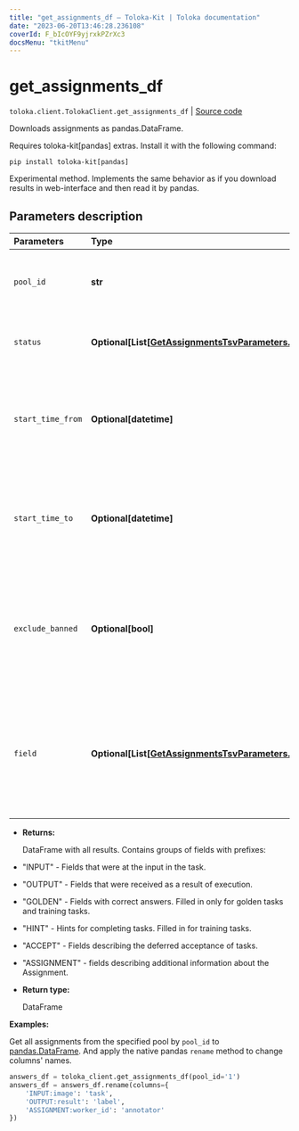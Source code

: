 ```yaml
---
title: "get_assignments_df — Toloka-Kit | Toloka documentation"
date: "2023-06-20T13:46:28.236108"
coverId: F_bIcOYF9yjrxkPZrXc3
docsMenu: "tkitMenu"
---
```


# get_assignments_df

`toloka.client.TolokaClient.get_assignments_df` | [Source code](https://github.com/Toloka/toloka-kit/blob/v1.2.0/src/client/__init__.py#L3596)

Downloads assignments as pandas.DataFrame.

<Note mode="warning" title="Warning">

Requires toloka-kit[pandas] extras. Install it with the following command:

```shell
pip install toloka-kit[pandas]
```

</Note>

Experimental method.
Implements the same behavior as if you download results in web-interface and then read it by pandas.

## Parameters description

| Parameters | Type | Description |
| :----------| :----| :-----------|
`pool_id`|**str**|<p>From which pool the results are loaded.</p>
`status`|**Optional\[List\[[GetAssignmentsTsvParameters.Status](/docs/toloka-kit/reference/toloka.client.assignment.GetAssignmentsTsvParameters.Status)\]\]**|<p>Statuses of assignments to download.</p>
`start_time_from`|**Optional\[datetime\]**|<p>Download assignments submitted after the specified date and time.</p>
`start_time_to`|**Optional\[datetime\]**|<p>Download assignments submitted before the specified date and time.</p>
`exclude_banned`|**Optional\[bool\]**|<p>Exclude answers from banned Tolokers, even if their assignments have suitable status.</p>
`field`|**Optional\[List\[[GetAssignmentsTsvParameters.Field](/docs/toloka-kit/reference/toloka.client.assignment.GetAssignmentsTsvParameters.Field)\]\]**|<p>Names of `Assignment` fields to be downloaded. Fields other then from `Assignment` class are always downloaded.</p>

* **Returns:**

  DataFrame with all results. Contains groups of fields with prefixes:
* "INPUT" - Fields that were at the input in the task.
* "OUTPUT" - Fields that were received as a result of execution.
* "GOLDEN" - Fields with correct answers. Filled in only for golden tasks and training tasks.
* "HINT" - Hints for completing tasks. Filled in for training tasks.
* "ACCEPT" - Fields describing the deferred acceptance of tasks.
* "ASSIGNMENT" - fields describing additional information about the Assignment.

* **Return type:**

  DataFrame

**Examples:**

Get all assignments from the specified pool by `pool_id` to [pandas.DataFrame](https://pandas.pydata.org/docs/reference/api/pandas.DataFrame.html).
And apply the native pandas `rename` method to change columns' names.

```python
answers_df = toloka_client.get_assignments_df(pool_id='1')
answers_df = answers_df.rename(columns={
    'INPUT:image': 'task',
    'OUTPUT:result': 'label',
    'ASSIGNMENT:worker_id': 'annotator'
})
```
